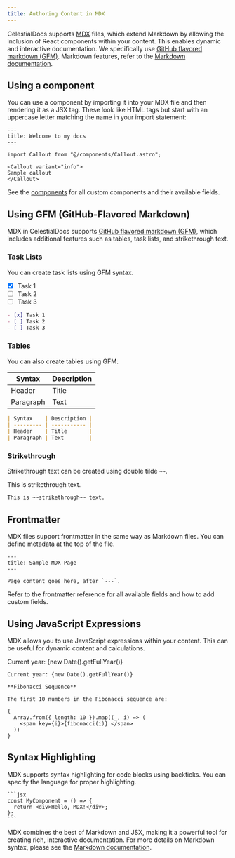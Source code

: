 ```yaml
---
title: Authoring Content in MDX
---
```


CelestialDocs supports [MDX](https://mdxjs.com/) files, which extend Markdown by allowing the inclusion of React components within your content. This enables dynamic and interactive documentation. We specifically use [GitHub flavored markdown (GFM)](https://mdxjs.com/guides/gfm/). Markdown features, refer to the [Markdown documentation](/guides/authoring-content-in-md).

## Using a component

You can use a component by importing it into your MDX file and then rendering it as a JSX tag. These look like HTML tags but start with an uppercase letter matching the name in your import statement:

```mdx
---
title: Welcome to my docs
---

import Callout from "@/components/Callout.astro";

<Callout variant="info">
Sample callout
</Callout>
```

See the [components](/guides/components) for all custom components and their available fields. 

## Using GFM (GitHub-Flavored Markdown)

MDX in CelestialDocs supports [GitHub flavored markdown (GFM)](https://mdxjs.com/guides/gfm/), which includes additional features such as tables, task lists, and strikethrough text.

### Task Lists

You can create task lists using GFM syntax.

- [x] Task 1
- [ ] Task 2
- [ ] Task 3

```md
- [x] Task 1
- [ ] Task 2
- [ ] Task 3
```

### Tables

You can also create tables using GFM.

| Syntax    | Description |
| --------- | ----------- |
| Header    | Title       |
| Paragraph | Text        |

```md
| Syntax    | Description |
| --------- | ----------- |
| Header    | Title       |
| Paragraph | Text        |
```
### Strikethrough

Strikethrough text can be created using double tilde `~~`.

This is ~~strikethrough~~ text.

```md
This is ~~strikethrough~~ text.
```

## Frontmatter

MDX files support frontmatter in the same way as Markdown files. You can define metadata at the top of the file.

```mdx
---
title: Sample MDX Page
---

Page content goes here, after `---`.
```

Refer to the frontmatter reference for all available fields and how to add custom fields.

## Using JavaScript Expressions

MDX allows you to use JavaScript expressions within your content. This can be useful for dynamic content and calculations.

Current year: {new Date().getFullYear()}

```mdx
Current year: {new Date().getFullYear()}
```


```mdx
**Fibonacci Sequence**

The first 10 numbers in the Fibonacci sequence are:

{
  Array.from({ length: 10 }).map((_, i) => (
    <span key={i}>{fibonacci(i)} </span>
  ))
}
```

## Syntax Highlighting

MDX supports syntax highlighting for code blocks using backticks. You can specify the language for proper highlighting.

````mdx
```jsx
const MyComponent = () => {
  return <div>Hello, MDX!</div>;
};
```
````

MDX combines the best of Markdown and JSX, making it a powerful tool for creating rich, interactive documentation. For more details on Markdown syntax, please see the [Markdown documentation](/guides/authoring-content-in-md).